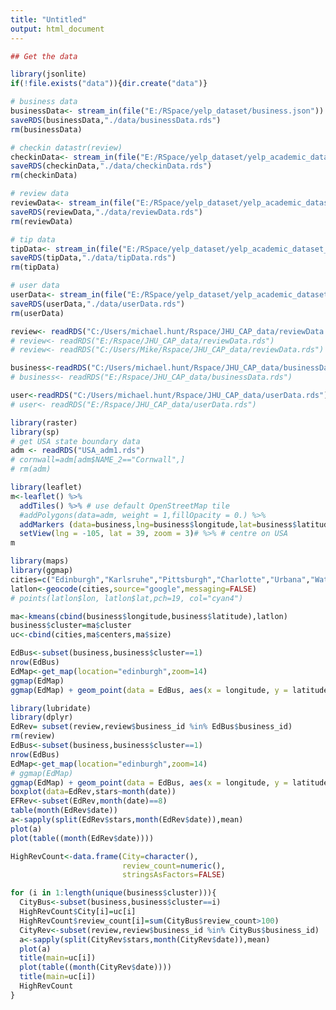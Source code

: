```yaml
---
title: "Untitled"
output: html_document
---
```


```r
## Get the data

library(jsonlite)
if(!file.exists("data")){dir.create("data")}

# business data
businessData<- stream_in(file("E:/RSpace/yelp_dataset/business.json"))
saveRDS(businessData,"./data/businessData.rds")
rm(businessData)

# checkin datastr(review)
checkinData<- stream_in(file("E:/RSpace/yelp_dataset/yelp_academic_dataset_checkin.json"))
saveRDS(checkinData,"./data/checkinData.rds")
rm(checkinData)

# review data
reviewData<- stream_in(file("E:/RSpace/yelp_dataset/yelp_academic_dataset_review.json"))
saveRDS(reviewData,"./data/reviewData.rds")
rm(reviewData)

# tip data
tipData<- stream_in(file("E:/RSpace/yelp_dataset/yelp_academic_dataset_tip.json"))
saveRDS(tipData,"./data/tipData.rds")
rm(tipData)

# user data
userData<- stream_in(file("E:/RSpace/yelp_dataset/yelp_academic_dataset_user.json"))
saveRDS(userData,"./data/userData.rds")
rm(userData)
```
```r
review<- readRDS("C:/Users/michael.hunt/Rspace/JHU_CAP_data/reviewData.rds")
# review<- readRDS("E:/Rspace/JHU_CAP_data/reviewData.rds")
# review<- readRDS("C:/Users/Mike/Rspace/JHU_CAP_data/reviewData.rds")
```
```r
business<-readRDS("C:/Users/michael.hunt/Rspace/JHU_CAP_data/businessData.rds")
# business<- readRDS("E:/Rspace/JHU_CAP_data/businessData.rds")
```

```r
user<-readRDS("C:/Users/michael.hunt/Rspace/JHU_CAP_data/userData.rds")
# user<- readRDS("E:/Rspace/JHU_CAP_data/userData.rds")
```

```r
library(raster)
library(sp)
# get USA state boundary data
adm <- readRDS("USA_adm1.rds")
# cornwall=adm[adm$NAME_2=="Cornwall",]
# rm(adm)
```
```r
library(leaflet)
m<-leaflet() %>%
  addTiles() %>% # use default OpenStreetMap tile
  #addPolygons(data=adm, weight = 1,fillOpacity = 0.) %>%
  addMarkers (data=business,lng=business$longitude,lat=business$latitude) %>%
  setView(lng = -105, lat = 39, zoom = 3)# %>% # centre on USA
m
```

```r
library(maps)
library(ggmap)
cities=c("Edinburgh","Karlsruhe","Pittsburgh","Charlotte","Urbana","Waterloo","Montreal","Madison","Las Vegas","Phoenix")
latlon<-geocode(cities,source="google",messaging=FALSE)
# points(latlon$lon, latlon$lat,pch=19, col="cyan4")

ma<-kmeans(cbind(business$longitude,business$latitude),latlon)
business$cluster=ma$cluster
uc<-cbind(cities,ma$centers,ma$size)
```

```r
EdBus<-subset(business,business$cluster==1)
nrow(EdBus)
EdMap<-get_map(location="edinburgh",zoom=14)
ggmap(EdMap)
ggmap(EdMap) + geom_point(data = EdBus, aes(x = longitude, y = latitude,size=stars,colour=attributes$Alcohol,alpha=1-2*stars/10))
```

```r
library(lubridate)
library(dplyr)
EdRev= subset(review,review$business_id %in% EdBus$business_id)
rm(review)
EdBus<-subset(business,business$cluster==1)
nrow(EdBus)
EdMap<-get_map(location="edinburgh",zoom=14)
# ggmap(EdMap)
ggmap(EdMap) + geom_point(data = EdBus, aes(x = longitude, y = latitude,size=stars,colour=attributes$Alcohol,alpha=1-2*stars/10))
boxplot(data=EdRev,stars~month(date))
EFRev<-subset(EdRev,month(date)==8)
table(month(EdRev$date))
a<-sapply(split(EdRev$stars,month(EdRev$date)),mean)
plot(a)
plot(table((month(EdRev$date))))
```

```r
HighRevCount<-data.frame(City=character(),
                         review_count=numeric(),
                         stringsAsFactors=FALSE)

for (i in 1:length(unique(business$cluster))){
  CityBus<-subset(business,business$cluster==i)
  HighRevCount$City[i]=uc[i]
  HighRevCount$review_count[i]=sum(CityBus$review_count>100)
  CityRev<-subset(review,review$business_id %in% CityBus$business_id)
  a<-sapply(split(CityRev$stars,month(CityRev$date)),mean)
  plot(a)
  title(main=uc[i])
  plot(table((month(CityRev$date))))
  title(main=uc[i])
  HighRevCount
}
```